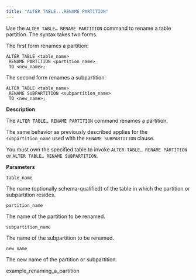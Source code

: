 ```yaml
---
title: "ALTER TABLE...RENAME PARTITION"
---
```


<div id="alter_table_rename_partition" class="registered_link"></div>

Use the `ALTER TABLE… RENAME PARTITION` command to rename a table partition. The syntax takes two forms.

The first form renames a partition:

```text
ALTER TABLE <table_name>
 RENAME PARTITION <partition_name>
 TO <new_name>;
```

The second form renames a subpartition:

```text
ALTER TABLE <table_name>
 RENAME SUBPARTITION <subpartition_name>
 TO <new_name>;
```

**Description**

The `ALTER TABLE… RENAME PARTITION` command renames a partition.

The same behavior as previously described applies for the `subpartition_name` used with the `RENAME SUBPARTITION` clause.

You must own the specified table to invoke `ALTER TABLE… RENAME PARTITION` or `ALTER TABLE… RENAME SUBPARTITION`.

**Parameters**

`table_name`

 The name (optionally schema-qualified) of the table in which the partition or subpartition resides.

`partition_name`

 The name of the partition to be renamed.

`subpartition_name`

 The name of the subpartition to be renamed.

`new_name`

 The new name of the partition or subpartition.

<div class="toctree" maxdepth="3">

example_renaming_a_partition

</div>
